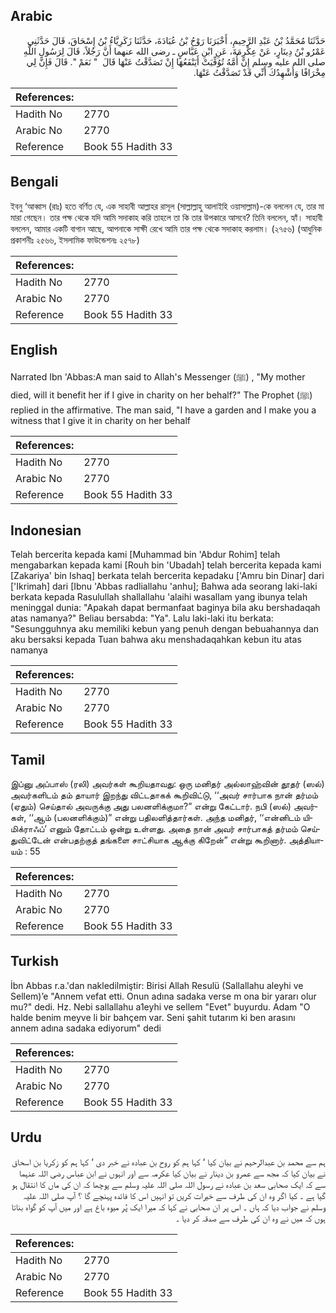 ## Arabic


<div dir="rtl" lang="ar" style={{fontSize:'larger',backgroundColor:'#f8f9fa',padding:20}}>
حَدَّثَنَا مُحَمَّدُ بْنُ عَبْدِ الرَّحِيمِ، أَخْبَرَنَا رَوْحُ بْنُ عُبَادَةَ، حَدَّثَنَا زَكَرِيَّاءُ بْنُ إِسْحَاقَ، قَالَ حَدَّثَنِي عَمْرُو بْنُ دِينَارٍ، عَنْ عِكْرِمَةَ، عَنِ ابْنِ عَبَّاسٍ ـ رضى الله عنهما أَنَّ رَجُلاً، قَالَ لِرَسُولِ اللَّهِ صلى الله عليه وسلم إِنَّ أُمَّهُ تُوُفِّيَتْ أَيَنْفَعُهَا إِنْ تَصَدَّقْتُ عَنْهَا قَالَ ‏ "‏ نَعَمْ ‏"‏‏.‏ قَالَ فَإِنَّ لِي مِخْرَافًا وَأُشْهِدُكَ أَنِّي قَدْ تَصَدَّقْتُ عَنْهَا‏.‏
</div>
<div style={{backgroundColor:'#f8f9fa',padding:20, marginBottom: 10}}><table> <thead> <tr> <th>References:</th> <th></th> </tr> </thead> <tbody><tr><td>Hadith No</td><td>2770</td></tr><tr><td>Arabic No</td><td>2770</td></tr><tr><td>Reference</td><td>Book 55 Hadith 33</td></tr></tbody></table></div>

## Bengali


<div dir="ltr" lang="bn" style={{fontSize:'larger',backgroundColor:'#f8f9fa',padding:20}}>
ইবনু ‘আব্বাস (রাঃ) হতে বর্ণিত যে, এক সাহাবী আল্লাহর রাসূল (সাল্লাল্লাহু আলাইহি ওয়াসাল্লাম)-কে বললেন যে, তার মা মারা গেছেন। তার পক্ষ থেকে যদি আমি সদাকাহ করি তাহলে তা কি তার উপকারে আসবে? তিনি বললেন, হ্যাঁ। সাহাবী বললেন, আমার একটি বাগান আছে, আপনাকে সাক্ষী রেখে আমি তার পক্ষ থেকে সদাকাহ করলাম। (২৭৫৬) (আধুনিক প্রকাশনীঃ ২৫৬৬, ইসলামিক ফাউন্ডেশনঃ ২৫৭৮)
</div>
<div style={{backgroundColor:'#f8f9fa',padding:20, marginBottom: 10}}><table> <thead> <tr> <th>References:</th> <th></th> </tr> </thead> <tbody><tr><td>Hadith No</td><td>2770</td></tr><tr><td>Arabic No</td><td>2770</td></tr><tr><td>Reference</td><td>Book 55 Hadith 33</td></tr></tbody></table></div>

## English


<div dir="ltr" lang="en" style={{fontSize:'larger',backgroundColor:'#f8f9fa',padding:20}}>
Narrated Ibn 'Abbas:A man said to Allah's Messenger (ﷺ) , "My mother died, will it benefit her if I give in charity on her behalf?" The Prophet (ﷺ) replied in the affirmative. The man said, "I have a garden and I make you a witness that I give it in charity on her behalf
</div>
<div style={{backgroundColor:'#f8f9fa',padding:20, marginBottom: 10}}><table> <thead> <tr> <th>References:</th> <th></th> </tr> </thead> <tbody><tr><td>Hadith No</td><td>2770</td></tr><tr><td>Arabic No</td><td>2770</td></tr><tr><td>Reference</td><td>Book 55 Hadith 33</td></tr></tbody></table></div>

## Indonesian


<div dir="ltr" lang="id" style={{fontSize:'larger',backgroundColor:'#f8f9fa',padding:20}}>
Telah bercerita kepada kami [Muhammad bin 'Abdur Rohim] telah mengabarkan kepada kami [Rouh bin 'Ubadah] telah bercerita kepada kami [Zakariya' bin Ishaq] berkata telah bercerita kepadaku ['Amru bin Dinar] dari ['Ikrimah] dari [Ibnu 'Abbas radliallahu 'anhu]; Bahwa ada seorang laki-laki berkata kepada Rasulullah shallallahu 'alaihi wasallam yang ibunya telah meninggal dunia: "Apakah dapat bermanfaat baginya bila aku bershadaqah atas namanya?" Beliau bersabda: "Ya". Lalu laki-laki itu berkata: "Sesungguhnya aku memiliki kebun yang penuh dengan bebuahannya dan aku bersaksi kepada Tuan bahwa aku menshadaqahkan kebun itu atas namanya
</div>
<div style={{backgroundColor:'#f8f9fa',padding:20, marginBottom: 10}}><table> <thead> <tr> <th>References:</th> <th></th> </tr> </thead> <tbody><tr><td>Hadith No</td><td>2770</td></tr><tr><td>Arabic No</td><td>2770</td></tr><tr><td>Reference</td><td>Book 55 Hadith 33</td></tr></tbody></table></div>

## Tamil


<div dir="ltr" lang="ta" style={{fontSize:'larger',backgroundColor:'#f8f9fa',padding:20}}>
இப்னு அப்பாஸ் (ரலி) அவர்கள் கூறியதாவது: ஒரு மனிதர் அல்லாஹ்வின் தூதர் (ஸல்) அவர்களிடம் தம் தாயார் இறந்து விட்டதாகக் கூறிவிட்டு, ‘‘அவர் சார்பாக நான் தர்மம் (ஏதும்) செய்தால் அவருக்கு அது பலனளிக்குமா?” என்று கேட்டார். நபி (ஸல்) அவர்கள், ‘‘ஆம் (பலனளிக்கும்)” என்று பதிலளித்தார்கள். அந்த மனிதர், ‘‘என்னிடம் யிமிக்ராஃப்’ எனும் தோட்டம் ஒன்று உள்ளது. அதை நான் அவர் சார்பாகத் தர்மம் செய்துவிட்டேன் என்பதற்குத் தங்களை சாட்சியாக ஆக்கு கிறேன்” என்று கூறினார். அத்தியாயம் : 55
</div>
<div style={{backgroundColor:'#f8f9fa',padding:20, marginBottom: 10}}><table> <thead> <tr> <th>References:</th> <th></th> </tr> </thead> <tbody><tr><td>Hadith No</td><td>2770</td></tr><tr><td>Arabic No</td><td>2770</td></tr><tr><td>Reference</td><td>Book 55 Hadith 33</td></tr></tbody></table></div>

## Turkish


<div dir="ltr" lang="tr" style={{fontSize:'larger',backgroundColor:'#f8f9fa',padding:20}}>
İbn Abbas r.a.'dan nakledilmiştir: Birisi Allah Resulü (Sallallahu aleyhi ve Sellem)’e "Annem vefat etti. Onun adına sadaka verse m ona bir yararı olur mu?" dedi. Hz. Nebi sallallahu a1eyhi ve sellem "Evet" buyurdu. Adam "O halde benim meyve li bir bahçem var. Seni şahit tutarım ki ben arasını annem adına sadaka ediyorum" dedi
</div>
<div style={{backgroundColor:'#f8f9fa',padding:20, marginBottom: 10}}><table> <thead> <tr> <th>References:</th> <th></th> </tr> </thead> <tbody><tr><td>Hadith No</td><td>2770</td></tr><tr><td>Arabic No</td><td>2770</td></tr><tr><td>Reference</td><td>Book 55 Hadith 33</td></tr></tbody></table></div>

## Urdu


<div dir="rtl" lang="ur" style={{fontSize:'larger',backgroundColor:'#f8f9fa',padding:20}}>
ہم سے محمد بن عبدالرحیم نے بیان کیا ‘ کہا ہم کو روح بن عبادہ نے خبر دی ‘ کہا ہم کو زکریا بن اسحاق نے بیان کیا کہ مجھ سے عمرو بن دینار نے بیان کیا عکرمہ سے اور انہوں نے ابن عباس رضی اللہ عنہما سے کہ ایک صحابی سعد بن عبادہ نے رسول اللہ صلی ‌اللہ ‌علیہ ‌وسلم سے پوچھا کہ ان کی ماں کا انتقال ہو گیا ہے ۔ کیا اگر وہ ان کی طرف سے خیرات کریں تو انہیں اس کا فائدہ پہنچے گا ؟ آپ صلی ‌اللہ ‌علیہ ‌وسلم نے جواب دیا کہ ہاں ۔ اس پر ان صحابی نے کہا کہ میرا ایک پُر میوہ باغ ہے اور میں آپ کو گواہ بناتا ہوں کہ میں نے وہ ان کی طرف سے صدقہ کر دیا ۔
</div>
<div style={{backgroundColor:'#f8f9fa',padding:20, marginBottom: 10}}><table> <thead> <tr> <th>References:</th> <th></th> </tr> </thead> <tbody><tr><td>Hadith No</td><td>2770</td></tr><tr><td>Arabic No</td><td>2770</td></tr><tr><td>Reference</td><td>Book 55 Hadith 33</td></tr></tbody></table></div>